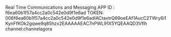 Real Time Communications and Messaging
APP ID : f6ea60b1f57a4cc2a0c542e0d9f1e6ad
TOKEN: 006f6ea60b1f57a4cc2a0c542e0d9f1e6adIACtavtrQ69oeEAf1AucC2TWry8i1KynFfKOk2gqwe9q85hzx2EAAAAAEAC7nPWL91X5YQEAAQD3Vflh
channel:channelagora
